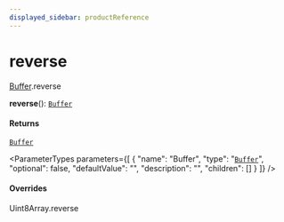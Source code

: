 ```yaml
---
displayed_sidebar: productReference
---
```



# reverse

[Buffer](../../interfaces/Buffer.mdx).reverse

**reverse**(): [`Buffer`](../../variables/Buffer-1.mdx)

#### Returns

[`Buffer`](../../variables/Buffer-1.mdx)

<ParameterTypes parameters={[
  {
    "name": "Buffer",
    "type": "[`Buffer`](../../variables/Buffer-1.mdx)",
    "optional": false,
    "defaultValue": "",
    "description": "",
    "children": []
  }
]} />

#### Overrides

Uint8Array.reverse
